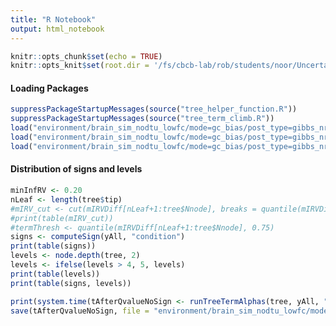 ```yaml
---
title: "R Notebook"
output: html_notebook
---
```


```r
knitr::opts_chunk$set(echo = TRUE)
knitr::opts_knit$set(root.dir = '/fs/cbcb-lab/rob/students/noor/Uncertainity/treeTerminusScripts')
```

#### Loading Packages
```r
suppressPackageStartupMessages(source("tree_helper_function.R"))
suppressPackageStartupMessages(source("tree_term_climb.R"))
load("environment/brain_sim_nodtu_lowfc/mode=gc_bias/post_type=gibbs_nrep=100_tf=100/yAll.RData")
load("environment/brain_sim_nodtu_lowfc/mode=gc_bias/post_type=gibbs_nrep=100_tf=100/y.RData")
load("environment/brain_sim_nodtu_lowfc/mode=gc_bias/post_type=gibbs_nrep=100_tf=100/tree.RData")
```

#### Distribution of signs and levels
```r
minInfRV <- 0.20
nLeaf <- length(tree$tip)
#mIRV_cut <- cut(mIRVDiff[nLeaf+1:tree$Nnode], breaks = quantile(mIRVDiff[nLeaf+1:tree$Nnode], 0:4/4), include.lowest = T)
#print(table(mIRV_cut))
#termThresh <- quantile(mIRVDiff[nLeaf+1:tree$Nnode], 0.75)
signs <- computeSign(yAll, "condition")
print(table(signs))
levels <- node.depth(tree, 2)
levels <- ifelse(levels > 4, 5, levels)
print(table(levels))
print(table(signs, levels))
```

```r
print(system.time(tAfterQvalueNoSign <- runTreeTermAlphas(tree, yAll, "condition", 0.20, pCutOff = 0.05, pChild = 0.05, runType = c("a"), corr = c("qvalue"), alphas = c(0.01, 0.05, 0.10), cores = 3, compPThresh = T, temp=T, cSign=F)))
save(tAfterQvalueNoSign, file = "environment/brain_sim_nodtu_lowfc/mode=gc_bias/post_type=gibbs_nrep=100_tf=100/tAfterQvalue_NoSign.RData")
```